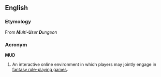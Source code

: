 ==English==

===Etymology===
From '''''M'''ulti-'''U'''ser '''D'''ungeon''

===Acronym===
'''MUD'''

# An interactive online environment in which players may jointly engage in [[fantasy role-playing games]].